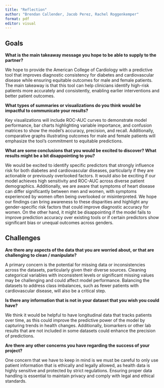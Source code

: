 ```yaml
---
title: "Reflection"
author: "Brendan Callender, Jacob Perez, Rachel Roggenkemper"
format: pdf
editor: visual
---
```


## **Goals**

**What is the main takeaway message you hope to be able to supply to the partner?**

We hope to provide the American College of Cardiology with a predictive tool that improves diagnostic consistency for diabetes and cardiovascular disease while ensuring equitable outcomes for male and female patients. The main takeaway is that this tool can help clinicians identify high-risk patients more accurately and consistently, enabling earlier interventions and better patient outcomes. \

**What types of summaries or visualizations do you think would be impactful to communicate your results?**

Key visualizations will include ROC-AUC curves to demonstrate model performance, bar charts highlighting variable importance, and confusion matrices to show the model’s accuracy, precision, and recall. Additionally, comparative graphs illustrating outcomes for male and female patients will emphasize the tool’s commitment to equitable predictions. \

**What are some conclusions that you would be excited to discover? What results might be a bit disappointing to you?**

We would be excited to identify specific predictors that strongly influence risk for both diabetes and cardiovascular diseases, particularly if they are actionable or previously overlooked factors. It would also be exciting if our model achieves high sensitivity and ROC-AUC across diverse patient demographics. Additionally, we are aware that symptoms of heart disease can differ significantly between men and women, with symptoms experienced by women often being overlooked or misinterpreted. We hope our findings can bring awareness to these disparities and highlight any gender-specific risk factors that could improve diagnostic accuracy for women. On the other hand, it might be disappointing if the model fails to improve prediction accuracy over existing tools or if certain predictors show significant bias or unequal outcomes across genders. \

## **Challenges**

**Are there any aspects of the data that you are worried about, or that are challenging to clean / manipulate?**

A primary concern is the potential for missing data or inconsistencies across the datasets, particularly given their diverse sources. Cleaning categorical variables with inconsistent levels or significant missing values may be challenging and could affect model performance. Balancing the datasets to address class imbalances, such as fewer patients with cardiovascular disease, will also be a critical step. \

**Is there any information that is not in your dataset that you wish you could have?**

We think it would be helpful to have longitudinal data that tracks patients over time, as this could improve the predictive power of the model by capturing trends in health changes. Additionally, biomarkers or other lab results that are not included in some datasets could enhance the precision of predictions.\

**Are there any other concerns you have regarding the success of your project?**

One concern that we have to keep in mind is we must be careful to only use patient information that is ethically and legally allowed, as health data is highly sensitive and protected by strict regulations. Ensuring proper data handling is essential to maintain privacy and comply with legal and ethical standards.
